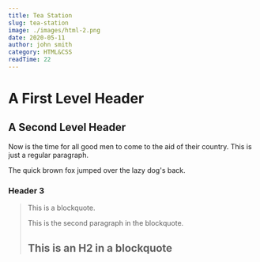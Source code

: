 ```yaml
---
title: Tea Station
slug: tea-station
image: ./images/html-2.png
date: 2020-05-11
author: john smith
category: HTML&CSS
readTime: 22
---
```


# A First Level Header

## A Second Level Header

Now is the time for all good men to come to
the aid of their country. This is just a
regular paragraph.

The quick brown fox jumped over the lazy
dog's back.

### Header 3

> This is a blockquote.
>
> This is the second paragraph in the blockquote.
>
> ## This is an H2 in a blockquote
